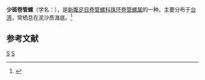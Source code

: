 {{Speciesbox
| taxon = Gemmula rarimaculata
| binomial_authority = Kuroda et Oyama in Kuroda, Habe et Oyama, 1971
}}
'''少斑卷管螺'''（学名：''{{lang|la|Gemmula rarimaculata}}''），是[[新腹足目|新腹足目]][[卷管螺科|卷管螺科]][[珠环卷管螺属|珠环卷管螺属]]的一种。主要分布于[[台湾|台湾]]，常栖息在泥沙质海底。<ref>{{cite web|url=http://shell.sinica.edu.tw/chinese/shellbase_detail.php?science_no=3354|title=国际贝库：少斑卷管螺|publisher=台湾贝类资料库|accessdate=2009-08-11}}</ref>

== 参考文献 ==
{{reflist}}
{{Taxonbar|from=Q1056329}}

[[Category:珠环卷管螺属|S]]
[[Category:_1971年描述的动物|S]]